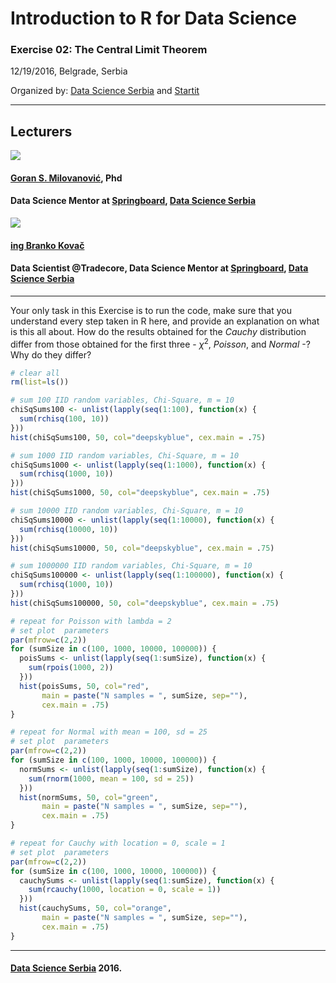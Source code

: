 # Introduction to R for Data Science
### Exercise 02: The Central Limit Theorem

12/19/2016, Belgrade, Serbia

Organized by: [Data Science Serbia](http//:www.datascience.rs) and [Startit](http://en.startit.rs)

***

## Lecturers


![](img/GoranSMilovanovic.jpg)

#### [Goran S. Milovanović](http://www.exactness.net), Phd  
#### Data Science Mentor at [Springboard](https://www.springboard.com/workshops/data-science), [Data Science Serbia](http://www.datascience.rs)  
![](img/BrankoKovac.jpg)  

#### [ing Branko Kovač](https://rs.linkedin.com/in/kovacbranko)
#### Data Scientist @Tradecore, Data Science Mentor at [Springboard](https://www.springboard.com/workshops/data-science), [Data Science Serbia](http://www.datascience.rs)

***

Your only task in this Exercise is to run the code, make sure that you understand every step taken in R here, and provide an explanation on what is this all about. How do the results obtained for the $Cauchy$ distribution differ from those obtained for the first three - $\chi^2$, $Poisson$, and $Normal$ -? Why do they differ?

``` r
# clear all
rm(list=ls())
```

``` r
# sum 100 IID random variables, Chi-Square, m = 10
chiSqSums100 <- unlist(lapply(seq(1:100), function(x) {
  sum(rchisq(100, 10))
}))
hist(chiSqSums100, 50, col="deepskyblue", cex.main = .75)
```

``` r
# sum 1000 IID random variables, Chi-Square, m = 10
chiSqSums1000 <- unlist(lapply(seq(1:1000), function(x) {
  sum(rchisq(1000, 10))
}))
hist(chiSqSums1000, 50, col="deepskyblue", cex.main = .75)
```

``` r
# sum 10000 IID random variables, Chi-Square, m = 10
chiSqSums10000 <- unlist(lapply(seq(1:10000), function(x) {
  sum(rchisq(10000, 10))
}))
hist(chiSqSums10000, 50, col="deepskyblue", cex.main = .75)
```

``` r
# sum 1000000 IID random variables, Chi-Square, m = 10
chiSqSums100000 <- unlist(lapply(seq(1:100000), function(x) {
  sum(rchisq(1000, 10))
}))
hist(chiSqSums100000, 50, col="deepskyblue", cex.main = .75)
```

``` r
# repeat for Poisson with lambda = 2
# set plot  parameters
par(mfrow=c(2,2))
for (sumSize in c(100, 1000, 10000, 100000)) {
  poisSums <- unlist(lapply(seq(1:sumSize), function(x) {
    sum(rpois(1000, 2))
  }))
  hist(poisSums, 50, col="red",
       main = paste("N samples = ", sumSize, sep=""),
       cex.main = .75)
}
```

``` r
# repeat for Normal with mean = 100, sd = 25
# set plot  parameters
par(mfrow=c(2,2))
for (sumSize in c(100, 1000, 10000, 100000)) {
  normSums <- unlist(lapply(seq(1:sumSize), function(x) {
    sum(rnorm(1000, mean = 100, sd = 25))
  }))
  hist(normSums, 50, col="green", 
       main = paste("N samples = ", sumSize, sep=""),
       cex.main = .75)
}
```


``` r
# repeat for Cauchy with location = 0, scale = 1
# set plot  parameters
par(mfrow=c(2,2))
for (sumSize in c(100, 1000, 10000, 100000)) {
  cauchySums <- unlist(lapply(seq(1:sumSize), function(x) {
    sum(rcauchy(1000, location = 0, scale = 1))
  }))
  hist(cauchySums, 50, col="orange",
       main = paste("N samples = ", sumSize, sep=""),
       cex.main = .75)
}
```

***

#### [Data Science Serbia](http://www.datascience.rs) 2016.
